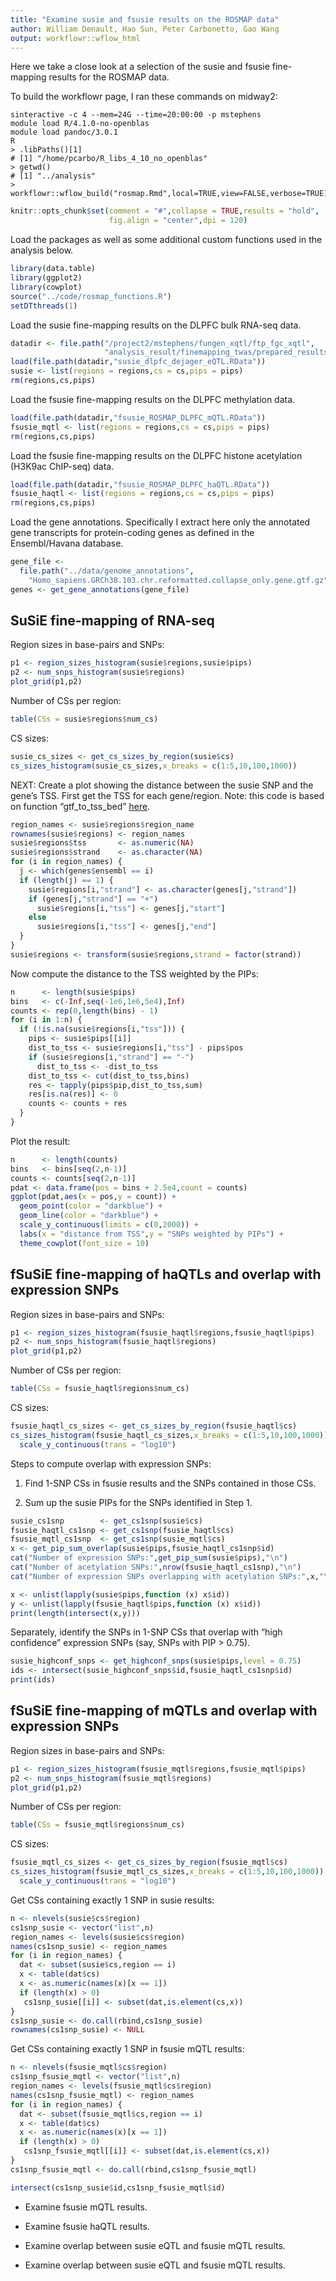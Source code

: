 ```yaml
---
title: "Examine susie and fsusie results on the ROSMAP data"
author: William Denault, Hao Sun, Peter Carbonetto, Gao Wang
output: workflowr::wflow_html
---
```


Here we take a close look at a selection of the susie and fsusie
fine-mapping results for the ROSMAP data.

To build the workflowr page, I ran these commands on midway2:

```
sinteractive -c 4 --mem=24G --time=20:00:00 -p mstephens
module load R/4.1.0-no-openblas
module load pandoc/3.0.1
R
> .libPaths()[1]
# [1] "/home/pcarbo/R_libs_4_10_no_openblas"
> getwd()
# [1] "../analysis"
> workflowr::wflow_build("rosmap.Rmd",local=TRUE,view=FALSE,verbose=TRUE)
```

```r
knitr::opts_chunk$set(comment = "#",collapse = TRUE,results = "hold",
                      fig.align = "center",dpi = 120)
```

Load the packages as well as some additional custom functions used in
the analysis below.

```r
library(data.table)
library(ggplot2)
library(cowplot)
source("../code/rosmap_functions.R")
setDTthreads(1)
```

Load the susie fine-mapping results on the DLPFC bulk RNA-seq data.

```r
datadir <- file.path("/project2/mstephens/fungen_xqtl/ftp_fgc_xqtl",
                     "analysis_result/finemapping_twas/prepared_results")
load(file.path(datadir,"susie_dlpfc_dejager_eQTL.RData"))					 
susie <- list(regions = regions,cs = cs,pips = pips)
rm(regions,cs,pips)
```

Load the fsusie fine-mapping results on the DLPFC methylation data.

```r
load(file.path(datadir,"fsusie_ROSMAP_DLPFC_mQTL.RData"))
fsusie_mqtl <- list(regions = regions,cs = cs,pips = pips)
rm(regions,cs,pips)
```

Load the fsusie fine-mapping results on the DLPFC histone acetylation
(H3K9ac ChIP-seq) data.


```r
load(file.path(datadir,"fsusie_ROSMAP_DLPFC_haQTL.RData"))
fsusie_haqtl <- list(regions = regions,cs = cs,pips = pips)
rm(regions,cs,pips)
```

Load the gene annotations. Specifically I extract here only the
annotated gene transcripts for protein-coding genes as defined in the
Ensembl/Havana database.

```r
gene_file <-
  file.path("../data/genome_annotations",
    "Homo_sapiens.GRCh38.103.chr.reformatted.collapse_only.gene.gtf.gz")
genes <- get_gene_annotations(gene_file)
```

SuSiE fine-mapping of RNA-seq
-----------------------------

Region sizes in base-pairs and SNPs:

```r
p1 <- region_sizes_histogram(susie$regions,susie$pips)
p2 <- num_snps_histogram(susie$regions)
plot_grid(p1,p2)
```

Number of CSs per region:

```r
table(CSs = susie$regions$num_cs)
```

CS sizes:

```r
susie_cs_sizes <- get_cs_sizes_by_region(susie$cs)
cs_sizes_histogram(susie_cs_sizes,x_breaks = c(1:5,10,100,1000))
```

NEXT: Create a plot showing the distance between the susie SNP and the
gene's TSS. First get the TSS for each gene/region. Note: this code is
based on function "gtf_to_tss_bed"
[here](https://github.com/broadinstitute/pyqtl/blob/master/qtl/io.py).

```r
region_names <- susie$regions$region_name
rownames(susie$regions) <- region_names
susie$regions$tss       <- as.numeric(NA)
susie$regions$strand    <- as.character(NA)
for (i in region_names) {
  j <- which(genes$ensembl == i)
  if (length(j) == 1) {
    susie$regions[i,"strand"] <- as.character(genes[j,"strand"])
    if (genes[j,"strand"] == "+")
      susie$regions[i,"tss"] <- genes[j,"start"]
    else
	  susie$regions[i,"tss"] <- genes[j,"end"]
  }
}
susie$regions <- transform(susie$regions,strand = factor(strand))
```

Now compute the distance to the TSS weighted by the PIPs:

```r
n      <- length(susie$pips)
bins   <- c(-Inf,seq(-1e6,1e6,5e4),Inf)
counts <- rep(0,length(bins) - 1)
for (i in 1:n) {
  if (!is.na(susie$regions[i,"tss"])) {
    pips <- susie$pips[[i]]
    dist_to_tss <- susie$regions[i,"tss"] - pips$pos
    if (susie$regions[i,"strand"] == "-") 
	  dist_to_tss <- -dist_to_tss
    dist_to_tss <- cut(dist_to_tss,bins)
    res <- tapply(pips$pip,dist_to_tss,sum)
    res[is.na(res)] <- 0
    counts <- counts + res
  }
}
```

Plot the result:

```r
n      <- length(counts)
bins   <- bins[seq(2,n-1)]
counts <- counts[seq(2,n-1)]
pdat <- data.frame(pos = bins + 2.5e4,count = counts)
ggplot(pdat,aes(x = pos,y = count)) +
  geom_point(color = "darkblue") +
  geom_line(color = "darkblue") +
  scale_y_continuous(limits = c(0,2000)) +
  labs(x = "distance from TSS",y = "SNPs weighted by PIPs") +
  theme_cowplot(font_size = 10)
```


fSuSiE fine-mapping of haQTLs and overlap with expression SNPs
--------------------------------------------------------------

Region sizes in base-pairs and SNPs:

```r
p1 <- region_sizes_histogram(fsusie_haqtl$regions,fsusie_haqtl$pips)
p2 <- num_snps_histogram(fsusie_haqtl$regions)
plot_grid(p1,p2)
```

Number of CSs per region:

```r
table(CSs = fsusie_haqtl$regions$num_cs)
```

CS sizes:

```r
fsusie_haqtl_cs_sizes <- get_cs_sizes_by_region(fsusie_haqtl$cs)
cs_sizes_histogram(fsusie_haqtl_cs_sizes,x_breaks = c(1:5,10,100,1000)) +
  scale_y_continuous(trans = "log10")
```

Steps to compute overlap with expression SNPs:

1. Find 1-SNP CSs in fsusie results and the SNPs contained in those CSs.

2. Sum up the susie PIPs for the SNPs identified in Step 1.

```r
susie_cs1snp        <- get_cs1snp(susie$cs)
fsusie_haqtl_cs1snp <- get_cs1snp(fsusie_haqtl$cs)
fsusie_mqtl_cs1snp  <- get_cs1snp(susie_mqtl$cs)
x <- get_pip_sum_overlap(susie$pips,fsusie_haqtl_cs1snp$id)
cat("Number of expression SNPs:",get_pip_sum(susie$pips),"\n")
cat("Number of acetylation SNPs:",nrow(fsusie_haqtl_cs1snp),"\n")
cat("Number of expression SNPs overlapping with acetylation SNPs:",x,"\n")
```

```r
x <- unlist(lapply(susie$pips,function (x) x$id))
y <- unlist(lapply(fsusie_haqtl$pips,function (x) x$id))
print(length(intersect(x,y)))
```

Separately, identify the SNPs in 1-SNP CSs that overlap with "high
confidence" expression SNPs (say, SNPs with PIP > 0.75). 

```r
susie_highconf_snps <- get_highconf_snps(susie$pips,level = 0.75)
ids <- intersect(susie_highconf_snps$id,fsusie_haqtl_cs1snp$id)
print(ids)
```

fSuSiE fine-mapping of mQTLs and overlap with expression SNPs
-------------------------------------------------------------

Region sizes in base-pairs and SNPs:

```r
p1 <- region_sizes_histogram(fsusie_mqtl$regions,fsusie_mqtl$pips)
p2 <- num_snps_histogram(fsusie_mqtl$regions)
plot_grid(p1,p2)
```

Number of CSs per region:

```r
table(CSs = fsusie_mqtl$regions$num_cs)
```

CS sizes:

```r
fsusie_mqtl_cs_sizes <- get_cs_sizes_by_region(fsusie_mqtl$cs)
cs_sizes_histogram(fsusie_mqtl_cs_sizes,x_breaks = c(1:5,10,100,1000)) +
  scale_y_continuous(trans = "log10")
```

Get CSs containing exactly 1 SNP in susie results:

```r
n <- nlevels(susie$cs$region)
cs1snp_susie <- vector("list",n)
region_names <- levels(susie$cs$region)
names(cs1snp_susie) <- region_names
for (i in region_names) {
  dat <- subset(susie$cs,region == i)
  x <- table(dat$cs)
  x <- as.numeric(names(x)[x == 1])
  if (length(x) > 0)
   cs1snp_susie[[i]] <- subset(dat,is.element(cs,x))
}
cs1snp_susie <- do.call(rbind,cs1snp_susie)
rownames(cs1snp_susie) <- NULL
```

Get CSs containing exactly 1 SNP in fsusie mQTL results:

```r
n <- nlevels(fsusie_mqtl$cs$region)
cs1snp_fsusie_mqtl <- vector("list",n)
region_names <- levels(fsusie_mqtl$cs$region)
names(cs1snp_fsusie_mqtl) <- region_names
for (i in region_names) {
  dat <- subset(fsusie_mqtl$cs,region == i)
  x <- table(dat$cs)
  x <- as.numeric(names(x)[x == 1])
  if (length(x) > 0)
   cs1snp_fsusie_mqtl[[i]] <- subset(dat,is.element(cs,x))
}
cs1snp_fsusie_mqtl <- do.call(rbind,cs1snp_fsusie_mqtl)
```


```r
intersect(cs1snp_susie$id,cs1snp_fsusie_mqtl$id)
```

+ Examine fsusie mQTL results.

+ Examine fsusie haQTL results.

+ Examine overlap between susie eQTL and fsusie mQTL results.

+ Examine overlap between susie eQTL and fsusie mQTL results.

